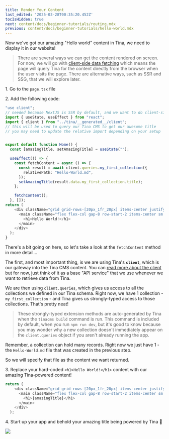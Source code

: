 ```yaml
---
title: Render Your Content
last_edited: '2025-03-28T00:35:20.452Z'
tocIsHidden: true
next: content/docs/beginner-tutorials/routing.mdx
previous: content/docs/beginner-tutorials/hello-world.mdx
---
```


Now we've got our amazing "Hello world" content in Tina, we need to display it in our website!

> There are several ways we can get the content rendered on screen. For now, we will go with [client-side data fetching]() which means the page will query Tina for the content directly from the browser when the user visits the page. There are alternative ways, such as SSR and SSG, that we will explore later.

1\. Go to the `page.tsx` file

2\. Add the following code:

```typescript
"use client";
// needed because NextJS is SSR by default, and we want to do client-side rendering for now.
import { useState, useEffect } from "react";
import { client } from "../tina/__generated__/client";
// this will be used to query our Tina CMS to get our awesome title
// you may need to update the relative import depending on your setup


export default function Home() {
  const [amazingTitle, setAmazingTitle] = useState("");

  useEffect(() => {
    const fetchContent = async () => {
      const result = await client.queries.my_first_collection({
        relativePath: "Hello-World.md",
      });
      setAmazingTitle(result.data.my_first_collection.title);
    };

    fetchContent();
  }, []);
return (
    <div className="grid grid-rows-[20px_1fr_20px] items-center justify-items-center min-h-screen p-8 pb-20 gap-16 sm:p-20 font-[family-name:var(--font-geist-sans)]">
      <main className="flex flex-col gap-8 row-start-2 items-center sm:items-start">
        <h1>Hello World!</h1>
      </main>
    </div>
  );
}
```

There's a bit going on here, so let's take a look at the `fetchContent` method in more detail...

The first, and most important thing, is we are using Tina's **`client`**, which is our gateway into the Tina CMS content. You can [read more about the client]() but for now, just think of it as a base "API service" that we use whenever we want to retrieve data from Tina.

We are then using `client.queries`, which gives us access to all the collections we defined in our Tina schema. Right now, we have 1 collection - `my_first_collection` - and Tina gives us strongly-typed access to those collections. That's pretty neat!

> These strongly-typed extension methods are auto-generated by Tina when the `tinacms build` command is run. This command is included by default, when you run `npm run dev`, but it's good to know because you may wonder why a new collection doesn't immediately appear on the `client.queries` object if you aren't already running the app.

Remember, a collection can hold many records. Right now we just have 1 - the `Hello-World.md` file that was created in the previous step.

So we will specify that file as the content we want returned.

3\. Replace your hard-coded `<h1>Hello World!</h1>` content with our amazing Tina-powered content!

```typescript
return (
    <div className="grid grid-rows-[20px_1fr_20px] items-center justify-items-center min-h-screen p-8 pb-20 gap-16 sm:p-20 font-[family-name:var(--font-geist-sans)]">
      <main className="flex flex-col gap-8 row-start-2 items-center sm:items-start">
        <h1>{amazingTitle}</h1>
      </main>
    </div>
  );
```

4\. Start up your app and behold your amazing title being powered by Tina 🥳

![](</gif/Untitled video - Made with Clipchamp (8).gif>)
